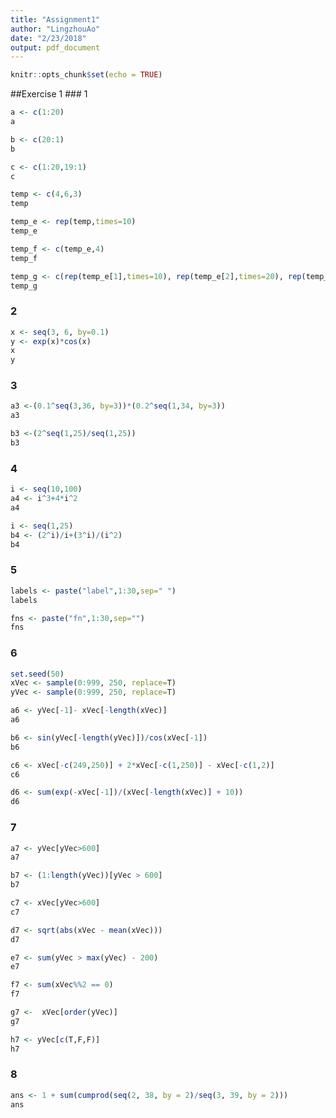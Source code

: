 ```yaml
---
title: "Assignment1"
author: "LingzhouAo"
date: "2/23/2018"
output: pdf_document
---
```


```r
knitr::opts_chunk$set(echo = TRUE)
```

##Exercise 1
### 1
```r
a <- c(1:20)
a
```
```r
b <- c(20:1)
b
```
```r
c <- c(1:20,19:1)
c
```
```r
temp <- c(4,6,3)
temp
```
```r
temp_e <- rep(temp,times=10)
temp_e
```
```r
temp_f <- c(temp_e,4)
temp_f
```
```r
temp_g <- c(rep(temp_e[1],times=10), rep(temp_e[2],times=20), rep(temp_e[3],times=30))
temp_g
```
### 2
```r
x <- seq(3, 6, by=0.1)
y <- exp(x)*cos(x)
x
y
```
### 3
```r
a3 <-(0.1^seq(3,36, by=3))*(0.2^seq(1,34, by=3))
a3
```
```r
b3 <-(2^seq(1,25)/seq(1,25))
b3
```
### 4
```r
i <- seq(10,100)
a4 <- i^3+4*i^2
a4
```
```r
i <- seq(1,25)
b4 <- (2^i)/i+(3^i)/(i^2)
b4
```
### 5
```r
labels <- paste("label",1:30,sep=" ")
labels
```
```r
fns <- paste("fn",1:30,sep="")
fns
```
### 6
```r
set.seed(50)
xVec <- sample(0:999, 250, replace=T)
yVec <- sample(0:999, 250, replace=T)
```
```r
a6 <- yVec[-1]- xVec[-length(xVec)]
a6
```
```r
b6 <- sin(yVec[-length(yVec)])/cos(xVec[-1])
b6
```
```r
c6 <- xVec[-c(249,250)] + 2*xVec[-c(1,250)] - xVec[-c(1,2)]
c6
```
```r
d6 <- sum(exp(-xVec[-1])/(xVec[-length(xVec)] + 10))
d6
```
### 7
```r
a7 <- yVec[yVec>600]
a7
```
```r
b7 <- (1:length(yVec))[yVec > 600]
b7
```
```r
c7 <- xVec[yVec>600]
c7
```
```r
d7 <- sqrt(abs(xVec - mean(xVec)))
d7
```
```r
e7 <- sum(yVec > max(yVec) - 200)
e7
```
```r
f7 <- sum(xVec%%2 == 0)
f7
```
```r
g7 <-  xVec[order(yVec)]
g7
```
```r
h7 <- yVec[c(T,F,F)]
h7
```
### 8
```r
ans <- 1 + sum(cumprod(seq(2, 38, by = 2)/seq(3, 39, by = 2)))
ans
```


